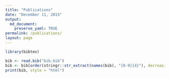 ```yaml
---
title: "Publications"
date: "December 11, 2015"
output:
  md_document:
    preserve_yaml: TRUE
permalink: /publications/
layout: page
---
```


```r
library(bibtex)
```

```r
bib <- read.bib("bib.bib")
bib <- bib[order(stringr::str_extract(names(bib), "[0-9]{4}"), decreasing = TRUE)]
print(bib, style = "html")
```

